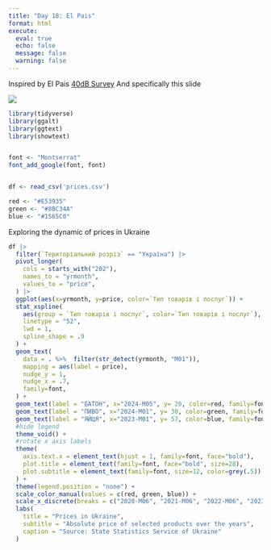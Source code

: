 ```yaml
---
title: "Day 18: El Pais"
format: html
execute:
  eval: true
  echo: false
  message: false
  warning: false
---
```


Inspired by El Pais [40dB Survey](https://elpais.com/espana/2025-04-07/consulte-todos-los-datos-internos-de-la-encuesta-de-el-pais-cuestionarios-cruces-y-respuestas-individuales.html) And specifically this slide

![](elpais.png)

```r
library(tidyverse)
library(ggalt)
library(ggtext)
library(showtext)


font <- "Montserrat"
font_add_google(font, font)


df <- read_csv('prices.csv')

red <- "#E53935"
green <- "#8BC34A"
blue <- "#1565C0"
```

Exploring the dynamic of prices in Ukraine

```r
df |> 
  filter(`Територіальний розріз` == "Україна") |> 
  pivot_longer(
    cols = starts_with("202"),
    names_to = "yrmonth",
    values_to = "price",
  ) |> 
  ggplot(aes(x=yrmonth, y=price, color=`Тип товарів і послуг`)) +
  stat_xspline(
    aes(group = `Тип товарів і послуг`, color=`Тип товарів і послуг`),
    linetype = "52",
    lwd = 1,
    spline_shape = .9
  ) +
  geom_text(
    data = . %>%  filter(str_detect(yrmonth, "M01")),
    mapping = aes(label = price),
    nudge_y = 1,
    nudge_x = .7,
    family=font,
  ) + 
  geom_text(label = "БАТОН", x="2024-M05", y= 20, color=red, family=font, fontface="bold") +
  geom_text(label = "ПИВО", x="2024-M01", y= 30, color=green, family=font, fontface="bold") +
  geom_text(label = "ЯЙЦЯ", x="2023-M01", y= 57, color=blue, family=font, fontface="bold") +
  #hide legend
  theme_void() + 
  #rotate x axis labels
  theme(
    axis.text.x = element_text(hjust = 1, family=font, face="bold"),
    plot.title = element_text(family=font, face="bold", size=28),
    plot.subtitle = element_text(family=font, size=12, color=grey(.5)),
  ) +
  theme(legend.position = "none") +
  scale_color_manual(values = c(red, green, blue)) +
  scale_x_discrete(breaks = c("2020-M06", "2021-M06", "2022-M06", "2023-M06", "2024-M06"), labels = c("2020", "2021", "2022", "2023", "2024"))+
  labs(
    title = "Prices in Ukraine",
    subtitle = "Absolute price of selected products over the years",
    caption = "Source: State Statistics Service of Ukraine"
  )

```
